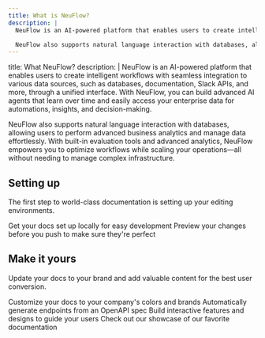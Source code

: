 ```yaml
---
title: What is NeuFlow?
description: |
  NeuFlow is an AI-powered platform that enables users to create intelligent workflows with seamless integration to various data sources, such as databases, documentation, Slack APIs, and more, through a unified interface. With NeuFlow, you can build advanced AI agents that learn over time and easily access your enterprise data for automations, insights, and decision-making.

  NeuFlow also supports natural language interaction with databases, allowing users to perform advanced business analytics and manage data effortlessly. With built-in evaluation tools and advanced analytics, NeuFlow empowers you to optimize workflows while scaling your operations—all without needing to manage complex infrastructure.
---
```

title: What NeuFlow?
description: |
  NeuFlow is an AI-powered platform that enables users to create intelligent workflows with seamless integration to various data sources, such as databases, documentation, Slack APIs, and more, through a unified interface. With NeuFlow, you can build advanced AI agents that learn over time and easily access your enterprise data for automations, insights, and decision-making.

  NeuFlow also supports natural language interaction with databases, allowing users to perform advanced business analytics and manage data effortlessly. With built-in evaluation tools and advanced analytics, NeuFlow empowers you to optimize workflows while scaling your operations—all without needing to manage complex infrastructure.

## Setting up

The first step to world-class documentation is setting up your editing environments.

<CardGroup cols={2}>
  <Card
    title="Edit Your Docs"
    icon="pen-to-square"
    href="https://mintlify.com/docs/quickstart"
  >
    Get your docs set up locally for easy development
  </Card>
  <Card
    title="Preview Changes"
    icon="image"
    href="https://mintlify.com/docs/development"
  >
    Preview your changes before you push to make sure they're perfect
  </Card>
</CardGroup>

## Make it yours

Update your docs to your brand and add valuable content for the best user conversion.

<CardGroup cols={2}>
  <Card
    title="Customize Style"
    icon="palette"
    href="https://mintlify.com/docs/settings/global"
  >
    Customize your docs to your company's colors and brands
  </Card>
  <Card
    title="Reference APIs"
    icon="code"
    href="https://mintlify.com/docs/api-playground/openapi"
  >
    Automatically generate endpoints from an OpenAPI spec
  </Card>
  <Card
    title="Add Components"
    icon="screwdriver-wrench"
    href="https://mintlify.com/docs/components/accordion"
  >
    Build interactive features and designs to guide your users
  </Card>
  <Card
    title="Get Inspiration"
    icon="stars"
    href="https://mintlify.com/customers"
  >
    Check out our showcase of our favorite documentation
  </Card>
</CardGroup>
